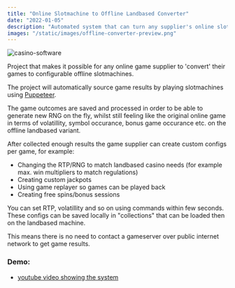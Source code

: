 ```yaml
---
title: "Online Slotmachine to Offline Landbased Converter"
date: "2022-01-05"
description: "Automated system that can turn any supplier's online slot machine into a configurable offline slot machine"
images: "/static/images/offline-converter-preview.png"
---
```


![casino-software](/static/images/slotmachine-converter.png)

Project that makes it possible for any online game supplier to 'convert' their games to configurable offline slotmachines.

The project will automatically source game results by playing slotmachines using [Puppeteer](https://pptr.dev).

The game outcomes are saved and processed in order to be able to generate new RNG on the fly, whilst still feeling like the original online game in terms of volatillity, symbol occurance, bonus game occurance etc. on the offline landbased variant.

After collected enough results the game supplier can create custom configs per game, for example:
- Changing the RTP/RNG to match landbased casino needs (for example max. win multipliers to match regulations)
- Creating custom jackpots
- Using game replayer so games can be played back
- Creating free spins/bonus sessions

You can set RTP, volatillity and so on using commands within few seconds. These configs can be saved locally in "collections" that can be loaded then on the landbased machine. 

This means there is no need to contact a gameserver over public internet network to get game results.

### Demo:
- [youtube video showing the system](https://www.youtube.com/watch?v=texkKHgNHy8)

